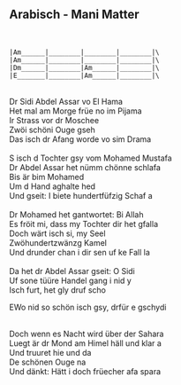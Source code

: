## Arabisch - Mani Matter
\
```{}
|Am______|________|________|________|\
|Am______|________|________|________|\
|Dm______|________|Am______|________|\
|E_______|________|Am______|________|\
```
\
Dr Sidi Abdel Assar vo El Hama\
Het mal am Morge früe no im Pijama\
Ir Strass vor dr Moschee\
Zwöi schöni Ouge gseh\
Das isch dr Afang worde vo sim Drama\
\
S isch d Tochter gsy vom Mohamed Mustafa\
Dr Abdel Assar het nümm chönne schlafa\
Bis är bim Mohamed\
Um d Hand aghalte hed\
Und gseit: I biete hundertfüfzig Schaf a\
\
Dr Mohamed het gantwortet: Bi Allah\
Es fröit mi, dass my Tochter dir het gfalla\
Doch wärt isch si, my Seel\
Zwöhundertzwänzg Kamel\
Und drunder chan i dir sen uf ke Fall la\
\
Da het dr Abdel Assar gseit: O Sidi\
Uf sone tüüre Handel gang i nid y\
Isch furt, het gly druf scho\
<p class='song show-chords'><span class='chord'>E</span>Wo nid so schön isch gsy, drfür e gschydi</p>
\
Doch wenn es Nacht wird über der Sahara\
Luegt är dr Mond am Himel häll und klar a\
Und truuret hie und da\
De schönen Ouge na\
Und dänkt: Hätt i doch früecher afa spara\
\
